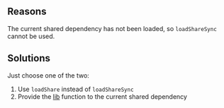 
<ErrorCodeTitle code='RUNTIME-006'/>

## Reasons

The current shared dependency has not been loaded, so `loadShareSync` cannot be used.

## Solutions

Just choose one of the two:

1. Use `loadShare` instead of `loadShareSync`
2. Provide the [lib](../../basic/runtime#loadshare) function to the current shared dependency
